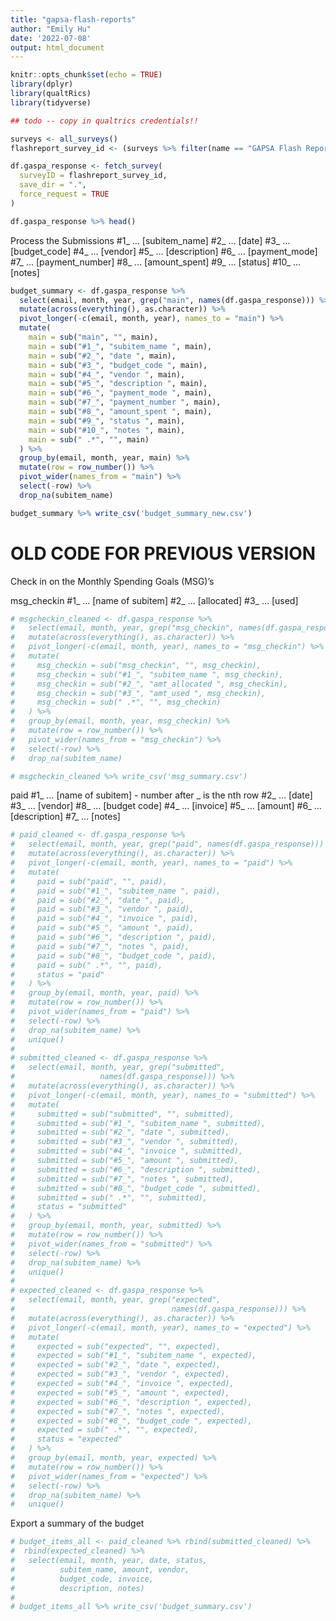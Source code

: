 ```yaml
---
title: "gapsa-flash-reports"
author: "Emily Hu"
date: '2022-07-08'
output: html_document
---
```


```r
knitr::opts_chunk$set(echo = TRUE)
library(dplyr)
library(qualtRics)
library(tidyverse)
```

```r
## todo -- copy in qualtrics credentials!!

surveys <- all_surveys()
flashreport_survey_id <- (surveys %>% filter(name == "GAPSA Flash Report Form (2022-23) V2"))$id
```

```r
df.gaspa_response <- fetch_survey(
  surveyID = flashreport_survey_id,
  save_dir = ".",
  force_request = TRUE
)

df.gaspa_response %>% head()
```

Process the Submissions
#1_ ... [subitem_name]
#2_ ... [date]
#3_ ... [budget_code]
#4_ ... [vendor]
#5_ ... [description]
#6_ ... [payment_mode]
#7_ ... [payment_number]
#8_ ... [amount_spent]
#9_ ... [status]
#10_ ... [notes]

```r
budget_summary <- df.gaspa_response %>%
  select(email, month, year, grep("main", names(df.gaspa_response))) %>%
  mutate(across(everything(), as.character)) %>%
  pivot_longer(-c(email, month, year), names_to = "main") %>%
  mutate(
    main = sub("main", "", main),
    main = sub("#1_", "subitem_name ", main),
    main = sub("#2_", "date ", main),
    main = sub("#3_", "budget_code ", main),
    main = sub("#4_", "vendor ", main),
    main = sub("#5_", "description ", main),
    main = sub("#6_", "payment_mode ", main),
    main = sub("#7_", "payment_number ", main),
    main = sub("#8_", "amount_spent ", main),
    main = sub("#9_", "status ", main),
    main = sub("#10_", "notes ", main),
    main = sub(" .*", "", main)
  ) %>%
  group_by(email, month, year, main) %>%
  mutate(row = row_number()) %>%
  pivot_wider(names_from = "main") %>%
  select(-row) %>%
  drop_na(subitem_name)
```

```r
budget_summary %>% write_csv('budget_summary_new.csv')
```


# OLD CODE FOR PREVIOUS VERSION#

Check in on the Monthly Spending Goals (MSG)'s

msg_checkin
#1_ ... [name of subitem]
#2_ ... [allocated]
#3_ ... [used]

```r
# msgcheckin_cleaned <- df.gaspa_response %>%
#   select(email, month, year, grep("msg_checkin", names(df.gaspa_response))) %>%
#   mutate(across(everything(), as.character)) %>%
#   pivot_longer(-c(email, month, year), names_to = "msg_checkin") %>%
#   mutate(
#     msg_checkin = sub("msg_checkin", "", msg_checkin),
#     msg_checkin = sub("#1_", "subitem_name ", msg_checkin),
#     msg_checkin = sub("#2_", "amt_allocated ", msg_checkin),
#     msg_checkin = sub("#3_", "amt_used ", msg_checkin),
#     msg_checkin = sub(" .*", "", msg_checkin)
#   ) %>%
#   group_by(email, month, year, msg_checkin) %>%
#   mutate(row = row_number()) %>%
#   pivot_wider(names_from = "msg_checkin") %>%
#   select(-row) %>%
#   drop_na(subitem_name)
```

```r
# msgcheckin_cleaned %>% write_csv('msg_summary.csv')
```


paid
#1_ ... [name of subitem]
- number after _ is the nth row
#2_ ... [date]
#3_ ... [vendor]
#8_ ... [budget code]
#4_ ... [invoice]
#5_ ... [amount]
#6_ ... [description]
#7_ ... [notes]

```r
# paid_cleaned <- df.gaspa_response %>%
#   select(email, month, year, grep("paid", names(df.gaspa_response))) %>%
#   mutate(across(everything(), as.character)) %>%
#   pivot_longer(-c(email, month, year), names_to = "paid") %>%
#   mutate(
#     paid = sub("paid", "", paid),
#     paid = sub("#1_", "subitem_name ", paid),
#     paid = sub("#2_", "date ", paid),
#     paid = sub("#3_", "vendor ", paid),
#     paid = sub("#4_", "invoice ", paid),
#     paid = sub("#5_", "amount ", paid),
#     paid = sub("#6_", "description ", paid),
#     paid = sub("#7_", "notes ", paid),
#     paid = sub("#8_", "budget_code ", paid),
#     paid = sub(" .*", "", paid),
#     status = "paid"
#   ) %>%
#   group_by(email, month, year, paid) %>%
#   mutate(row = row_number()) %>%
#   pivot_wider(names_from = "paid") %>%
#   select(-row) %>%
#   drop_na(subitem_name) %>%
#   unique()
# 
# submitted_cleaned <- df.gaspa_response %>%
#   select(email, month, year, grep("submitted", 
#                   names(df.gaspa_response))) %>%
#   mutate(across(everything(), as.character)) %>%
#   pivot_longer(-c(email, month, year), names_to = "submitted") %>%
#   mutate(
#     submitted = sub("submitted", "", submitted),
#     submitted = sub("#1_", "subitem_name ", submitted),
#     submitted = sub("#2_", "date ", submitted),
#     submitted = sub("#3_", "vendor ", submitted),
#     submitted = sub("#4_", "invoice ", submitted),
#     submitted = sub("#5_", "amount ", submitted),
#     submitted = sub("#6_", "description ", submitted),
#     submitted = sub("#7_", "notes ", submitted),
#     submitted = sub("#8_", "budget_code ", submitted),
#     submitted = sub(" .*", "", submitted),
#     status = "submitted"
#   ) %>%
#   group_by(email, month, year, submitted) %>%
#   mutate(row = row_number()) %>%
#   pivot_wider(names_from = "submitted") %>%
#   select(-row) %>%
#   drop_na(subitem_name) %>%
#   unique()
# 
# expected_cleaned <- df.gaspa_response %>%
#   select(email, month, year, grep("expected", 
#                                   names(df.gaspa_response))) %>%
#   mutate(across(everything(), as.character)) %>%
#   pivot_longer(-c(email, month, year), names_to = "expected") %>%
#   mutate(
#     expected = sub("expected", "", expected),
#     expected = sub("#1_", "subitem_name ", expected),
#     expected = sub("#2_", "date ", expected),
#     expected = sub("#3_", "vendor ", expected),
#     expected = sub("#4_", "invoice ", expected),
#     expected = sub("#5_", "amount ", expected),
#     expected = sub("#6_", "description ", expected),
#     expected = sub("#7_", "notes ", expected),
#     expected = sub("#8_", "budget_code ", expected),
#     expected = sub(" .*", "", expected),
#     status = "expected"
#   ) %>%
#   group_by(email, month, year, expected) %>%
#   mutate(row = row_number()) %>%
#   pivot_wider(names_from = "expected") %>%
#   select(-row) %>%
#   drop_na(subitem_name) %>%
#   unique()
```

Export a summary of the budget

```r
# budget_items_all <- paid_cleaned %>% rbind(submitted_cleaned) %>%
#  rbind(expected_cleaned) %>% 
#   select(email, month, year, date, status,
#          subitem_name, amount, vendor,
#          budget_code, invoice,
#          description, notes)
# 
# budget_items_all %>% write_csv('budget_summary.csv')
```
